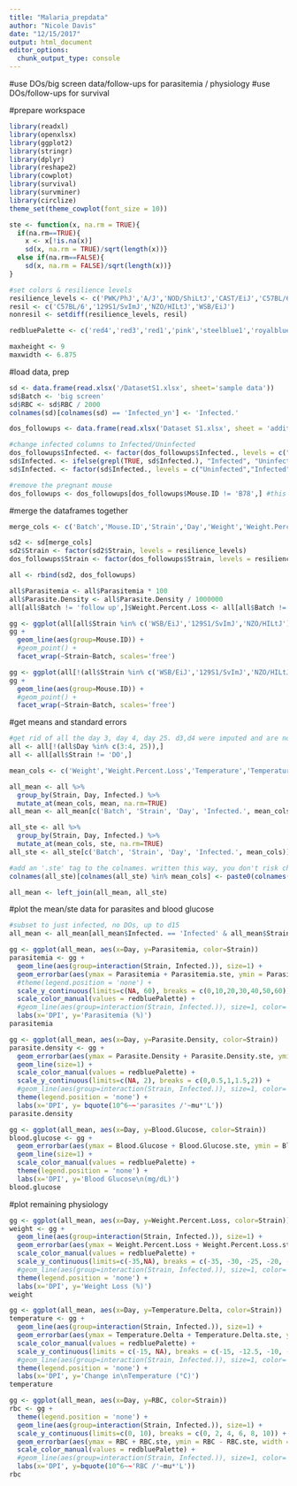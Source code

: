 ```yaml
---
title: "Malaria_prepdata"
author: "Nicole Davis"
date: "12/15/2017"
output: html_document
editor_options: 
  chunk_output_type: console
---
```


#use DOs/big screen data/follow-ups for parasitemia / physiology
#use DOs/follow-ups for survival

#prepare workspace
```r
library(readxl)
library(openxlsx)
library(ggplot2)
library(stringr)
library(dplyr)
library(reshape2)
library(cowplot)
library(survival)
library(survminer)
library(circlize)
theme_set(theme_cowplot(font_size = 10))

ste <- function(x, na.rm = TRUE){
  if(na.rm==TRUE){
    x <- x[!is.na(x)] 
    sd(x, na.rm = TRUE)/sqrt(length(x))}
  else if(na.rm==FALSE){
    sd(x, na.rm = FALSE)/sqrt(length(x))}
}

#set colors & resilience levels
resilience_levels <- c('PWK/PhJ','A/J','NOD/ShiLtJ','CAST/EiJ','C57BL/6','129S1/SvImJ','NZO/HILtJ','WSB/EiJ')
resil <- c('C57BL/6','129S1/SvImJ','NZO/HILtJ','WSB/EiJ')
nonresil <- setdiff(resilience_levels, resil)

redbluePalette <- c('red4','red3','red1','pink','steelblue1','royalblue2','mediumblue','navy')

maxheight <- 9
maxwidth <- 6.875
```

#load data, prep
```r
sd <- data.frame(read.xlsx('/DatasetS1.xlsx', sheet='sample data'))
sd$Batch <- 'big screen'
sd$RBC <- sd$RBC / 2000
colnames(sd)[colnames(sd) == 'Infected_yn'] <- 'Infected.'

dos_followups <- data.frame(read.xlsx('Dataset S1.xlsx', sheet = 'additional phys data'))

#change infected columns to Infected/Uninfected
dos_followups$Infected. <- factor(dos_followups$Infected., levels = c("Uninfected","Infected"))
sd$Infected. <- ifelse(grepl(TRUE, sd$Infected.), "Infected", "Uninfected")
sd$Infected. <- factor(sd$Infected., levels = c("Uninfected","Infected"))

#remove the pregnant mouse
dos_followups <- dos_followups[dos_followups$Mouse.ID != 'B78',] #this mouse was pregnant at beginning of infection
```

#merge the dataframes together
```r
merge_cols <- c('Batch','Mouse.ID','Strain','Day','Weight','Weight.Percent.Loss','Temperature','Temperature.Delta','RBC','Infected.','Parasitemia','Parasite.Density','Blood.Glucose')

sd2 <- sd[merge_cols]
sd2$Strain <- factor(sd2$Strain, levels = resilience_levels)
dos_followups$Strain <- factor(dos_followups$Strain, levels = resilience_levels)

all <- rbind(sd2, dos_followups)

all$Parasitemia <- all$Parasitemia * 100
all$Parasite.Density <- all$Parasite.Density / 1000000
all[all$Batch != 'follow up',]$Weight.Percent.Loss <- all[all$Batch != 'follow up',]$Weight.Percent.Loss * 100 #followups experiment data were already transformed

gg <- ggplot(all[all$Strain %in% c('WSB/EiJ','129S1/SvImJ','NZO/HILtJ'),], aes(x=Day, y=Weight.Percent.Loss, color=Strain))
gg + 
  geom_line(aes(group=Mouse.ID)) + 
  #geom_point() + 
  facet_wrap(~Strain~Batch, scales='free')

gg <- ggplot(all[!(all$Strain %in% c('WSB/EiJ','129S1/SvImJ','NZO/HILtJ')),], aes(x=Day, y=Weight.Percent.Loss, color=Strain))
gg + 
  geom_line(aes(group=Mouse.ID)) + 
  #geom_point() + 
  facet_wrap(~Strain~Batch, scales='free')
```

#get means and standard errors
```r
#get rid of all the day 3, day 4, day 25. d3,d4 were imputed and are not useful. d25 is too late.
all <- all[!(all$Day %in% c(3:4, 25)),]
all <- all[all$Strain != 'DO',]

mean_cols <- c('Weight','Weight.Percent.Loss','Temperature','Temperature.Delta','RBC','Parasitemia','Parasite.Density', 'Blood.Glucose')

all_mean <- all %>%
  group_by(Strain, Day, Infected.) %>%
  mutate_at(mean_cols, mean, na.rm=TRUE)
all_mean <- all_mean[c('Batch', 'Strain', 'Day', 'Infected.', mean_cols)] %>% unique()

all_ste <- all %>%
  group_by(Strain, Day, Infected.) %>%
  mutate_at(mean_cols, ste, na.rm=TRUE)
all_ste <- all_ste[c('Batch', 'Strain', 'Day', 'Infected.', mean_cols)] %>% unique()

#add an '.ste' tag to the colnames. written this way, you don't risk changing the order of the columns/mismatching the names; careful if you mess with it
colnames(all_ste)[colnames(all_ste) %in% mean_cols] <- paste0(colnames(all_ste)[colnames(all_ste) %in% mean_cols], '.ste')

all_mean <- left_join(all_mean, all_ste)
```

#plot the mean/ste data for parasites and blood glucose
```r
#subset to just infected, no DOs, up to d15
all_mean <- all_mean[all_mean$Infected. == 'Infected' & all_mean$Strain != 'DO' & all_mean$Day <= 15,]

gg <- ggplot(all_mean, aes(x=Day, y=Parasitemia, color=Strain))
parasitemia <- gg + 
  geom_line(aes(group=interaction(Strain, Infected.)), size=1) +
  geom_errorbar(aes(ymax = Parasitemia + Parasitemia.ste, ymin = Parasitemia - Parasitemia.ste, width = 0.2)) +
  #theme(legend.position = 'none') +
  scale_y_continuous(limits=c(NA, 60), breaks = c(0,10,20,30,40,50,60)) +
  scale_color_manual(values = redbluePalette) +
  #geom_line(aes(group=interaction(Strain, Infected.)), size=1, color='steelblue1') +
  labs(x='DPI', y='Parasitemia (%)')
parasitemia

gg <- ggplot(all_mean, aes(x=Day, y=Parasite.Density, color=Strain))
parasite.density <- gg +
  geom_errorbar(aes(ymax = Parasite.Density + Parasite.Density.ste, ymin = Parasite.Density - Parasite.Density.ste, width = 0.2)) +
  geom_line(size=1) +
  scale_color_manual(values = redbluePalette) +
  scale_y_continuous(limits=c(NA, 2), breaks = c(0,0.5,1,1.5,2)) +
  #geom_line(aes(group=interaction(Strain, Infected.)), size=1, color='steelblue1') +
  theme(legend.position = 'none') +
  labs(x='DPI', y= bquote(10^6~~'parasites /'~mu*'L'))
parasite.density

gg <- ggplot(all_mean, aes(x=Day, y=Blood.Glucose, color=Strain))
blood.glucose <- gg +
  geom_errorbar(aes(ymax = Blood.Glucose + Blood.Glucose.ste, ymin = Blood.Glucose - Blood.Glucose.ste, width = 0.2)) +
  geom_line(size=1) +
  scale_color_manual(values = redbluePalette) +
  theme(legend.position = 'none') +
  labs(x='DPI', y='Blood Glucose\n(mg/dL)')
blood.glucose
```

#plot remaining physiology
```r
gg <- ggplot(all_mean, aes(x=Day, y=Weight.Percent.Loss, color=Strain))
weight <- gg + 
  geom_line(aes(group=interaction(Strain, Infected.)), size=1) +
  geom_errorbar(aes(ymax = Weight.Percent.Loss + Weight.Percent.Loss.ste, ymin = Weight.Percent.Loss - Weight.Percent.Loss.ste, width = 0.2)) +
  scale_color_manual(values = redbluePalette) +
  scale_y_continuous(limits=c(-35,NA), breaks = c(-35, -30, -25, -20, -15, -10, -5, 0, 5)) +
  #geom_line(aes(group=interaction(Strain, Infected.)), size=1, color='steelblue1') +
  theme(legend.position = 'none') +
  labs(x='DPI', y='Weight Loss (%)')
weight

gg <- ggplot(all_mean, aes(x=Day, y=Temperature.Delta, color=Strain))
temperature <- gg + 
  geom_line(aes(group=interaction(Strain, Infected.)), size=1) +
  geom_errorbar(aes(ymax = Temperature.Delta + Temperature.Delta.ste, ymin = Temperature.Delta - Temperature.Delta.ste, width = 0.2)) +
  scale_color_manual(values = redbluePalette) +
  scale_y_continuous(limits = c(-15, NA), breaks = c(-15, -12.5, -10, -7.5, -5, -2.5, 0)) +
  #geom_line(aes(group=interaction(Strain, Infected.)), size=1, color='steelblue1') +
  theme(legend.position = 'none') +
  labs(x='DPI', y='Change in\nTemperature (°C)')
temperature

gg <- ggplot(all_mean, aes(x=Day, y=RBC, color=Strain))
rbc <- gg + 
  theme(legend.position = 'none') +
  geom_line(aes(group=interaction(Strain, Infected.)), size=1) +
  scale_y_continuous(limits=c(0, 10), breaks = c(0, 2, 4, 6, 8, 10)) +
  geom_errorbar(aes(ymax = RBC + RBC.ste, ymin = RBC - RBC.ste, width = 0.2)) +
  scale_color_manual(values = redbluePalette) +
  #geom_line(aes(group=interaction(Strain, Infected.)), size=1, color='steelblue1') +
  labs(x='DPI', y=bquote(10^6~~'RBC /'~mu*'L'))
rbc
```

